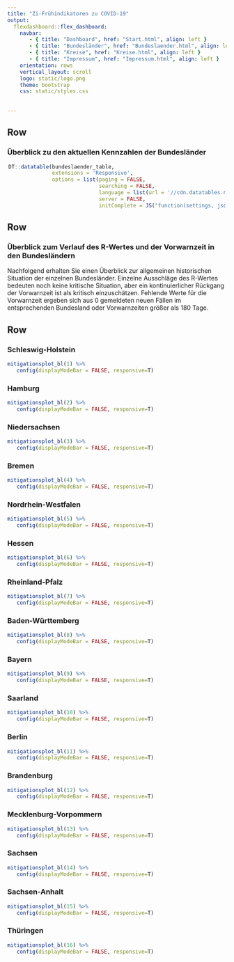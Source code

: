 ```yaml
---
title: "Zi-Frühindikatoren zu COVID-19"
output: 
  flexdashboard::flex_dashboard:
    navbar:
       - { title: "Dashboard", href: "Start.html", align: left }
       - { title: "Bundesländer", href: "Bundeslaender.html", align: left }
       - { title: "Kreise", href: "Kreise.html", align: left }
       - { title: "Impressum", href: "Impressum.html", align: left }
    orientation: rows
    vertical_layout: scroll 
    logo: static/logo.png
    theme: bootstrap
    css: static/styles.css
    
    
---
```


Row
-----------------------------------------------------------------------

### **Überblick zu den aktuellen Kennzahlen der Bundesländer**

<div style = "width:99% !important; height:auto; margin: auto;">
```r
DT::datatable(bundeslaender_table,
              extensions = 'Responsive',
              options = list(paging = FALSE,
                             searching = FALSE,
                             language = list(url = '//cdn.datatables.net/plug-ins/1.10.11/i18n/German.json'),
                             server = FALSE,
                             initComplete = JS("function(settings, json) {","$(this.api().table().header()).css({'background-color':'#0086C5','color': '#fff'});","}")))

```
</div>

Row
-----------------------------------------------------------------------

### **Überblick zum Verlauf des R-Wertes und der Vorwarnzeit in den Bundesländern**

Nachfolgend erhalten Sie einen Überblick zur allgemeinen historischen Situation der einzelnen Bundesländer. Einzelne Ausschläge des R-Wertes bedeuten noch keine kritische Situation, aber ein kontinuierlicher Rückgang der Vorwarnzeit ist als kritisch einzuschätzen. Fehlende Werte für die Vorwarnzeit ergeben sich aus 0 gemeldeten neuen Fällen im entsprechenden Bundesland oder Vorwarnzeiten größer als 180 Tage.

Row {.tabset .tabset-fade data-height=500}
-------------------------------------
   
### Schleswig-Holstein {#bl01}

```r
mitigationsplot_bl(1) %>%
   config(displayModeBar = FALSE, responsive=T)
```   
 
### Hamburg {#bl02}
    
```r
mitigationsplot_bl(2) %>%
   config(displayModeBar = FALSE, responsive=T)
```

### Niedersachsen {#bl03}

```r
mitigationsplot_bl(3) %>%
   config(displayModeBar = FALSE, responsive=T)
```   
 
### Bremen {#bl04}
    
```r
mitigationsplot_bl(4) %>%
   config(displayModeBar = FALSE, responsive=T)
```

### Nordrhein-Westfalen {#bl05}

```r
mitigationsplot_bl(5) %>%
   config(displayModeBar = FALSE, responsive=T)
```   
 
### Hessen {#bl06}
    
```r
mitigationsplot_bl(6) %>%
   config(displayModeBar = FALSE, responsive=T)
```

### Rheinland-Pfalz {#bl07}

```r
mitigationsplot_bl(7) %>%
   config(displayModeBar = FALSE, responsive=T)
```   
 
### Baden-Württemberg {#bl08}
    
```r
mitigationsplot_bl(8) %>%
   config(displayModeBar = FALSE, responsive=T)
```

### Bayern {#bl09}

```r
mitigationsplot_bl(9) %>%
   config(displayModeBar = FALSE, responsive=T)
```   
 
### Saarland {#bl10}
    
```r
mitigationsplot_bl(10) %>%
   config(displayModeBar = FALSE, responsive=T)
```

### Berlin {#bl11}

```r
mitigationsplot_bl(11) %>%
   config(displayModeBar = FALSE, responsive=T)
```   
 
### Brandenburg {#bl12}
    
```r
mitigationsplot_bl(12) %>%
   config(displayModeBar = FALSE, responsive=T)
```

### Mecklenburg-Vorpommern {#bl13}

```r
mitigationsplot_bl(13) %>%
   config(displayModeBar = FALSE, responsive=T)
```   
 
### Sachsen {#bl14}
    
```r
mitigationsplot_bl(14) %>%
   config(displayModeBar = FALSE, responsive=T)
```

### Sachsen-Anhalt {#bl15}

```r
mitigationsplot_bl(15) %>%
   config(displayModeBar = FALSE, responsive=T)
```   
 
### Thüringen {#bl16}
    
```r
mitigationsplot_bl(16) %>%
   config(displayModeBar = FALSE, responsive=T)
```

